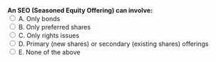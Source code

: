 ::: {.question-block}
<form onsubmit="event.preventDefault(); checkAnswer('module1_mcq_q51')" data-correct-answer="D"> 
  <strong style="display: block;">An SEO (Seasoned Equity Offering) can involve:</strong> 
  <label><input type="radio" name="module1_mcq_q51" value="A"> A. Only bonds</label><br>
  <label><input type="radio" name="module1_mcq_q51" value="B"> B. Only preferred shares</label><br>
  <label><input type="radio" name="module1_mcq_q51" value="C"> C. Only rights issues</label><br>
  <label><input type="radio" name="module1_mcq_q51" value="D"> D. Primary (new shares) or secondary (existing shares) offerings</label><br>
  <label><input type="radio" name="module1_mcq_q51" value="E"> E. None of the above</label><br>
</form> 

<div id="feedback-module1_mcq_q51" class="feedback" data-status="" style="display:none;"> 
✅ Correct: D. SEOs can include both new shares issued or shares sold by existing shareholders. 
</div> 
:::
